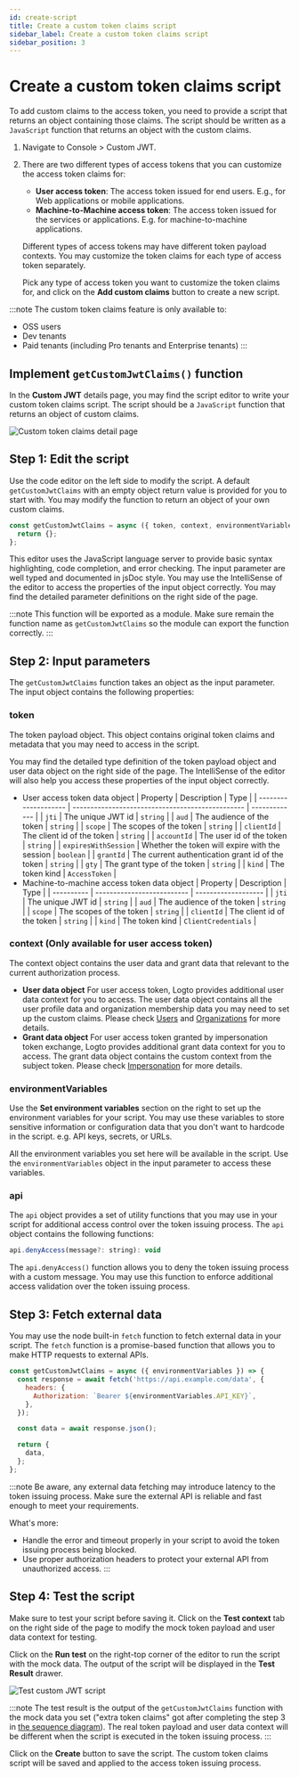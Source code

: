```yaml
---
id: create-script
title: Create a custom token claims script
sidebar_label: Create a custom token claims script
sidebar_position: 3
---
```


# Create a custom token claims script

To add custom claims to the access token, you need to provide a script that returns an object containing those claims. The script should be written as a `JavaScript` function that returns an object with the custom claims.

1. Navigate to <CloudLink to="/customize-jwt">Console > Custom JWT</CloudLink>.
2. There are two different types of access tokens that you can customize the access token claims for:

   - **User access token**: The access token issued for end users. E.g., for Web applications or mobile applications.
   - **Machine-to-Machine access token**: The access token issued for the services or applications. E.g. for machine-to-machine applications.

   Different types of access tokens may have different token payload contexts. You may customize the token claims for each type of access token separately.

   Pick any type of access token you want to customize the token claims for, and click on the **Add custom claims** button to create a new script.

:::note
The custom token claims feature is only available to:

- OSS users
- Dev tenants
- Paid tenants (including Pro tenants and Enterprise tenants)
  :::

## Implement `getCustomJwtClaims()` function

In the **Custom JWT** details page, you may find the script editor to write your custom token claims script. The script should be a `JavaScript` function that returns an object of custom claims.

![Custom token claims detail page](../assets/custom-jwt-detail-page.png)

## Step 1: Edit the script

Use the code editor on the left side to modify the script. A default `getCustomJwtClaims` with an empty object return value is provided for you to start with. You may modify the function to return an object of your own custom claims.

```jsx
const getCustomJwtClaims = async ({ token, context, environmentVariables }) => {
  return {};
};
```

This editor uses the JavaScript language server to provide basic syntax highlighting, code completion, and error checking. The input parameter are well typed and documented in jsDoc style. You may use the IntelliSense of the editor to access the properties of the input object correctly. You may find the detailed parameter definitions on the right side of the page.

:::note
This function will be exported as a module. Make sure remain the function name as `getCustomJwtClaims` so the module can export the function correctly.
:::

## Step 2: Input parameters

The `getCustomJwtClaims` function takes an object as the input parameter. The input object contains the following properties:

### token

The token payload object. This object contains original token claims and metadata that you may need to access in the script.

You may find the detailed type definition of the token payload object and user data object on the right side of the page. The IntelliSense of the editor will also help you access these properties of the input object correctly.

- User access token data object
  | Property | Description | Type |
  | -------------------- | ------------------------------------------------ | ------------- |
  | `jti` | The unique JWT id | `string` |
  | `aud` | The audience of the token | `string` |
  | `scope` | The scopes of the token | `string` |
  | `clientId` | The client id of the token | `string` |
  | `accountId` | The user id of the token | `string` |
  | `expiresWithSession` | Whether the token will expire with the session | `boolean` |
  | `grantId` | The current authentication grant id of the token | `string` |
  | `gty` | The grant type of the token | `string` |
  | `kind` | The token kind | `AccessToken` |
- Machine-to-machine access token data object
  | Property | Description | Type |
  | ---------- | -------------------------- | ------------------- |
  | `jti` | The unique JWT id | `string` |
  | `aud` | The audience of the token | `string` |
  | `scope` | The scopes of the token | `string` |
  | `clientId` | The client id of the token | `string` |
  | `kind` | The token kind | `ClientCredentials` |

### context (Only available for user access token)

The context object contains the user data and grant data that relevant to the current authorization process.

- **User data object**
  For user access token, Logto provides additional user data context for you to access. The user data object contains all the user profile data and organization membership data you may need to set up the custom claims. Please check [Users](/user-management/user-data) and [Organizations](/organizations/organization-data) for more details.
- **Grant data object**
  For user access token granted by impersonation token exchange, Logto provides additional grant data context for you to access. The grant data object contains the custom context from the subject token. Please check [Impersonation](/developer/user-impersonation) for more details.

### environmentVariables

Use the **Set environment variables** section on the right to set up the environment variables for your script. You may use these variables to store sensitive information or configuration data that you don't want to hardcode in the script. e.g. API keys, secrets, or URLs.

All the environment variables you set here will be available in the script. Use the `environmentVariables` object in the input parameter to access these variables.

### api

The `api` object provides a set of utility functions that you may use in your script for additional access control over the token issuing process. The `api` object contains the following functions:

```jsx
api.denyAccess(message?: string): void
```

The `api.denyAccess()` function allows you to deny the token issuing process with a custom message. You may use this function to enforce additional access validation over the token issuing process.

## Step 3: Fetch external data

You may use the node built-in `fetch` function to fetch external data in your script. The `fetch` function is a promise-based function that allows you to make HTTP requests to external APIs.

```jsx
const getCustomJwtClaims = async ({ environmentVariables }) => {
  const response = await fetch('https://api.example.com/data', {
    headers: {
      Authorization: `Bearer ${environmentVariables.API_KEY}`,
    },
  });

  const data = await response.json();

  return {
    data,
  };
};
```

:::note
Be aware, any external data fetching may introduce latency to the token issuing process. Make sure the external API is reliable and fast enough to meet your requirements.

What's more:

- Handle the error and timeout properly in your script to avoid the token issuing process being blocked.
- Use proper authorization headers to protect your external API from unauthorized access.
  :::

## Step 4: Test the script

Make sure to test your script before saving it. Click on the **Test context** tab on the right side of the page to modify the mock token payload and user data context for testing.

Click on the **Run test** on the right-top corner of the editor to run the script with the mock data. The output of the script will be displayed in the **Test Result** drawer.

![Test custom JWT script](../assets/test-custom-jwt-script.png)

:::note
The test result is the output of the `getCustomJwtClaims` function with the mock data you set ("extra token claims" got after completing the step 3 in [the sequence diagram](/developer/custom-token-claims/#how-do-custom-token-claims-work)). The real token payload and user data context will be different when the script is executed in the token issuing process.
:::

Click on the **Create** button to save the script. The custom token claims script will be saved and applied to the access token issuing process.
